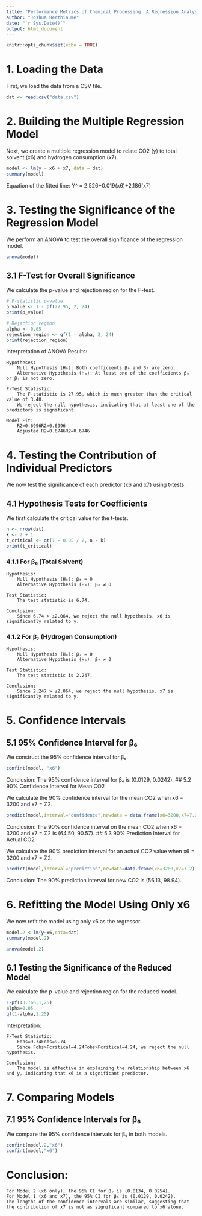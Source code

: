 ```yaml
---
title: "Performance Metrics of Chemical Processing: A Regression Analysis of Belle Ayr Data"
author: "Joshua Berthiaume"
date: "`r Sys.Date()`"
output: html_document
---
```


```r

knitr::opts_chunk$set(echo = TRUE)
```

# 1. Loading the Data

First, we load the data from a CSV file.

```r
dat <- read.csv("data.csv")
```

# 2. Building the Multiple Regression Model

Next, we create a multiple regression model to relate CO2 (y) to total solvent (x6) and hydrogen consumption (x7).

```r
model <- lm(y ~ x6 + x7, data = dat)
summary(model)
```

Equation of the fitted line:
Y^ = 2.526+0.019(x6)+2.186(x7)

# 3. Testing the Significance of the Regression Model

We perform an ANOVA to test the overall significance of the regression model.


```r
anova(model)
```

## 3.1 F-Test for Overall Significance

We calculate the p-value and rejection region for the F-test.

```r
# F-statistic p-value
p_value <- 1 - pf(27.95, 2, 24)
print(p_value)

# Rejection region
alpha <- 0.05
rejection_region <- qf(1 - alpha, 2, 24)
print(rejection_region)
```

Interpretation of ANOVA Results:

    Hypotheses:
        Null Hypothesis (H₀): Both coefficients β₆ and β₇ are zero.
        Alternative Hypothesis (Hₐ): At least one of the coefficients β₆ or β₇ is not zero.

    F-Test Statistic:
        The F-statistic is 27.95, which is much greater than the critical value of 3.40.
        We reject the null hypothesis, indicating that at least one of the predictors is significant.

    Model Fit:
        R2=0.6996R2=0.6996
        Adjusted R2=0.6746R2=0.6746

# 4. Testing the Contribution of Individual Predictors

We now test the significance of each predictor (x6 and x7) using t-tests.

## 4.1 Hypothesis Tests for Coefficients

We first calculate the critical value for the t-tests.

```r
n <- nrow(dat)
k <- 2 + 1
t_critical <- qt(1 - 0.05 / 2, n - k)
print(t_critical)

```
### 4.1.1 For β₆ (Total Solvent)

    Hypothesis:
        Null Hypothesis (H₀): β₆ = 0
        Alternative Hypothesis (Hₐ): β₆ ≠ 0

    Test Statistic:
        The test statistic is 6.74.

    Conclusion:
        Since 6.74 > ±2.064, we reject the null hypothesis. x6 is significantly related to y.

### 4.1.2 For β₇ (Hydrogen Consumption)

    Hypothesis:
        Null Hypothesis (H₀): β₇ = 0
        Alternative Hypothesis (Hₐ): β₇ ≠ 0

    Test Statistic:
        The test statistic is 2.247.

    Conclusion:
        Since 2.247 > ±2.064, we reject the null hypothesis. x7 is significantly related to y.

# 5. Confidence Intervals
## 5.1 95% Confidence Interval for β₆

We construct the 95% confidence interval for β₆.
```r
confint(model, "x6")
```

Conclusion: The 95% confidence interval for β₆ is (0.0129, 0.0242).
## 5.2 90% Confidence Interval for Mean CO2

We calculate the 90% confidence interval for the mean CO2 when x6 = 3200 and x7 = 7.2.

```r
predict(model,interval="confidence",newdata = data.frame(x6=3200,x7=7.2),level=.9)
```
Conclusion: The 90% confidence interval on the mean CO2 when x6 = 3200 and x7 = 7.2 is (64.50, 90.57).
## 5.3 90% Prediction Interval for Actual CO2

We calculate the 90% prediction interval for an actual CO2 value when x6 = 3200 and x7 = 7.2.
```r
predict(model,interval="prediction",newdata=data.frame(x6=3200,x7=7.2),level=.9)
```
Conclusion: The 90% prediction interval for new CO2 is (56.13, 98.94).

# 6. Refitting the Model Using Only x6

We now refit the model using only x6 as the regressor.
```r
model.2 <-lm(y~x6,data=dat)
summary(model.2)

anova(model.2)
```

## 6.1 Testing the Significance of the Reduced Model

We calculate the p-value and rejection region for the reduced model.
```r
1-pf(43.766,1,25)
alpha=0.05
qf(1-alpha,1,25)
```
Interpretation:

    F-Test Statistic:
        Fobs=9.74Fobs​=9.74
        Since Fobs>Fcritical=4.24Fobs​>Fcritical​=4.24, we reject the null hypothesis.

    Conclusion:
        The model is effective in explaining the relationship between x6 and y, indicating that x6 is a significant predictor.

# 7. Comparing Models
## 7.1 95% Confidence Intervals for β₆

We compare the 95% confidence intervals for β₆ in both models.
```r
confint(model.2,"x6")
confint(model,"x6")
```

# Conclusion:

    For Model 2 (x6 only), the 95% CI for β₆ is (0.0134, 0.0254).
    For Model 1 (x6 and x7), the 95% CI for β₆ is (0.0129, 0.0242).
    The lengths of the confidence intervals are similar, suggesting that the contribution of x7 is not as significant compared to x6 alone.